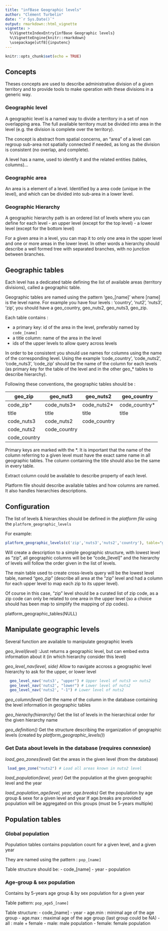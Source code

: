 ```yaml
---
title: "infBase Geographic levels"
author: "Clément Turbelin"
date: "`r Sys.Date()`"
output: rmarkdown::html_vignette
vignette: >
  %\VignetteIndexEntry{infBase Geographic levels}
  %\VignetteEngine{knitr::rmarkdown}
  \usepackage[utf8]{inputenc}
---
```


```r
knitr::opts_chunk$set(echo = TRUE)
```

## Concepts

Theses concepts are used to describe administrative division of a given territory and to provide tools to make operation with these divisions in a generic way.

### Geographic level
  
  A geographic level is a named way to divide a territory in a set of non overlapping area. The full available territory must be divided into area in the level (e.g. the division is complete over the territory).
  
  The concept is abstract from spatial concerns, an "area" of a level can regroup sub-area not spatially connected if needed, as long as the division is consistent (no overlap, and complete). 
  
  A level has a name, used to identify it and the related entities (tables, columns)...
  
### Geographic area  
  
  An area is a element of a level. Identified by a area code (unique in the level), and which can be divided into sub-area in a lower level.
  
### Geographic Hierarchy

A geographic hierarchy path is an ordered list of levels where you can define for each level
 - an upper level (except for the top level)
 - a lower level (except for the bottom level)

For a given area in a level, you can map it to only one area in the upper level and one or more areas in the lower level. In other words a hierarchy should describe a well formed tree with separated branches, with no junction between branches.

## Geographic tables

Each level has a dedicated table defining the list of available areas (territory divisions), called a geographic table.

Geographic tables are named using the pattern 'geo_[name]' where [name] is the level name. For example you have four levels : 'country', 'nut2', 'nuts3', 'zip', you should have a geo_country, geo_nuts2, geo_nuts3, geo_zip.

Each table contains :

- a primary key: id of the area in the level, preferably named by `code_[name]`
- a title column: name of the area in the level
- ids of the upper levels to allow query across levels

In order to be consistent you should use names for columns using the name of the corresponding level. Using the example 'code_country', 'code_nuts2', 'code_nuts3', 'code_zip' should be the name of the column for each levels (as primary key for the table of the level and in the other geo_* tables to describe hierarchy).

Following these conventions, the geographic tables should be :

geo_zip      | geo_nut3     | geo_nuts2    | geo_country   |
-----------  |--------------|------------- |-------------  |
code_zip*    | code_nuts3*  | code_nuts2*  | code_country* |
title        | title        | title        | title         |
code_nuts3   | code_nuts2   | code_country |               |
code_nuts2   | code_country |              |               |
code_country |              |              |               | 

Primary keys are marked with the *. It is important that the name of the column referring to a given level must have the exact same name in all geographic tables. The column containing the title should also be the same in every table.

Extract column could be available to describe property of each level.

Platform file should describe available tables and how columns are named. It also handles hierarchies descriptions.

## Configuration

The list of levels & hierarchies should be defined in the *platform file* using the `platform_geographic_levels`

For example:
```r
platform_geographic_levels(c('zip','nuts3','nuts2','country'), table="geo_zip")
```

Will create a description to a simple geographic structure, with lowest level as "zip", all geographic columns will be be "code_[level]"
and the hierarchy of levels will follow the order given in the list of levels.

The main table used to create cross-levels query will be the lowest level table, named "geo_zip" (describe all area at the "zip" level and had a column for each upper level to map each zip to its upper level).

Of course in this case, "zip" level should be a curated list of zip code, as a zip code can only be related to one area in the upper level (so a choice should has been map to simplify the mapping of zip codes).

platform_geographic_tables(NULL)

## Manipulate geographic levels

Several function are available to manipulate geographic levels

*geo_level(level)* :Just returns a geographic level, but can embed extra information about it (in which hierarchy consider this level)

*geo_level_nav(level, side)* 
Allow to navigate accross a geographic level hierarchy to ask for the upper, or lower level

```r
  geo_level_nav('nuts3', "upper") # Upper level of nuts3 => nuts2
  geo_level_nav('nuts2', "lower") # Lower level of nuts2
  geo_level_nav('nuts2', "-1") # Lower level of nuts2
```

*geo_column(level)*
Get the name of the column in the database containing the level information in geographic tables

*geo_hierachy(hierarchy)*
Get the list of levels in the hierarchical order for the given hierarchy name

*geo_definition()*
Get the structure describing the organization of geographic levels (created by *platform_geographic_levels()*)

### Get Data about levels in the database (requires connexion)

*load_geo_zones(level)*
Get the areas in the given level (from the database)
```r
 load_geo_zone("nuts2") # Load all areas known in nuts2 level
```

*load_population(level, year)*
Get the population at the given geographic level and the year

*load_population_age(level, year, age.breaks)*
Get the population by age group & sexe for a given level and year
If age.breaks are provided population will be aggregated on this groups (must be 5-years multiple)

## Population tables

### Global population
Population tables contains population count for a given level, and a given year

They are named using the pattern : `pop_[name]`

Table structure should be:
 - code_[name]
 - year
 - population

### Age-group & sex population

Contains by 5-years age group & by sex population for a given year

Table pattern: `pop_age5_[name]`

Table structure:
 - code_[name]
 - year
 - age.min : minimal age of the age group
 - age.max : maximal age of the age group (last group could be NA)
 - all : male + female
 - male: male population
 - female: female population





